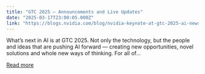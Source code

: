```yaml
---
title: "GTC 2025 – Announcements and Live Updates"
date: "2025-03-17T23:00:05.000Z"
link: "https://blogs.nvidia.com/blog/nvidia-keynote-at-gtc-2025-ai-news-live-updates/"
---
```


What’s next in AI is at GTC 2025. Not only the technology, but the people and ideas that are pushing AI forward — creating new opportunities, novel solutions and whole new ways of thinking. For all of...

[Read more](https://blogs.nvidia.com/blog/nvidia-keynote-at-gtc-2025-ai-news-live-updates/)
